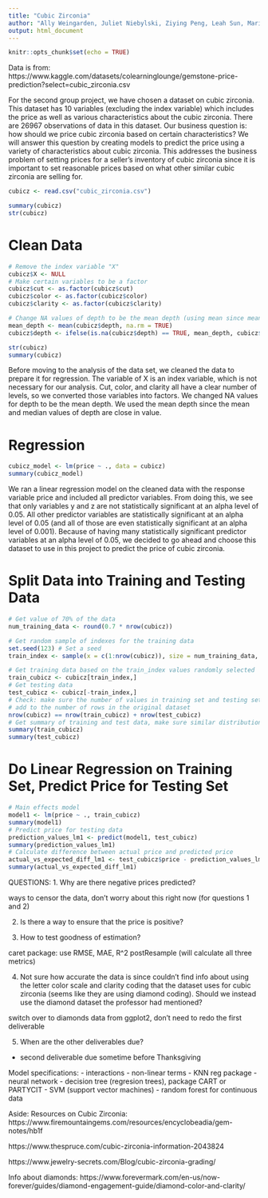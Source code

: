 ```yaml
---
title: "Cubic Zirconia"
author: "Ally Weingarden, Juliet Niebylski, Ziying Peng, Leah Sun, Marisa Wong"
output: html_document
---
```


```r
knitr::opts_chunk$set(echo = TRUE)
```

Data is from: https://www.kaggle.com/datasets/colearninglounge/gemstone-price-prediction?select=cubic_zirconia.csv

For the second group project, we have chosen a dataset on cubic zirconia. This dataset has 10 variables (excluding the index variable) which includes the price as well as various characteristics about the cubic zirconia. There are 26967 observations of data in this dataset. Our business question is: how should we price cubic zirconia based on certain characteristics? We will answer this question by creating models to predict the price using a variety of characteristics about cubic zirconia. This addresses the business problem of setting prices for a seller's inventory of cubic zirconia since it is important to set reasonable prices based on what other similar cubic zirconia are selling for.

```r
cubicz <- read.csv("cubic_zirconia.csv")
```

```r
summary(cubicz)
str(cubicz)
```

# Clean Data

```r
# Remove the index variable "X"
cubicz$X <- NULL
# Make certain variables to be a factor
cubicz$cut <- as.factor(cubicz$cut)
cubicz$color <- as.factor(cubicz$color)
cubicz$clarity <- as.factor(cubicz$clarity)

# Change NA values of depth to be the mean depth (using mean since mean and median are close in value)
mean_depth <- mean(cubicz$depth, na.rm = TRUE)
cubicz$depth <- ifelse(is.na(cubicz$depth) == TRUE, mean_depth, cubicz$depth)

str(cubicz)
summary(cubicz)
```

Before moving to the analysis of the data set, we cleaned the data to prepare it for regression. The variable of X is an index variable, which is not necessary for our analysis. Cut, color, and clarity all have a clear number of levels, so we converted those variables into factors. We changed NA values for depth to be the mean depth. We used the mean depth since the mean and median values of depth are close in value.

# Regression

```r
cubicz_model <- lm(price ~ ., data = cubicz)
summary(cubicz_model)
```

We ran a linear regression model on the cleaned data with the response variable price and included all predictor variables. From doing this, we see that only variables y and z are not statistically significant at an alpha level of 0.05. All other predictor variables are statistically significant at an alpha level of 0.05 (and all of those are even statistically significant at an alpha level of 0.001). Because of having many statistically significant predictor variables at an alpha level of 0.05, we decided to go ahead and choose this dataset to use in this project to predict the price of cubic zirconia.

# Split Data into Training and Testing Data

```r
# Get value of 70% of the data
num_training_data <- round(0.7 * nrow(cubicz))

# Get random sample of indexes for the training data
set.seed(123) # Set a seed
train_index <- sample(x = c(1:nrow(cubicz)), size = num_training_data, replace = FALSE)

# Get training data based on the train_index values randomly selected
train_cubicz <- cubicz[train_index,]
# Get testing data
test_cubicz <- cubicz[-train_index,]
# Check: make sure the number of values in training set and testing set 
# add to the number of rows in the original dataset
nrow(cubicz) == nrow(train_cubicz) + nrow(test_cubicz)
# Get summary of training and test data, make sure similar distribution of price values
summary(train_cubicz)
summary(test_cubicz)
```

# Do Linear Regression on Training Set, Predict Price for Testing Set

```r
# Main effects model
model1 <- lm(price ~ ., train_cubicz)
summary(model1)
# Predict price for testing data
prediction_values_lm1 <- predict(model1, test_cubicz)
summary(prediction_values_lm1)
# Calculate difference between actual price and predicted price
actual_vs_expected_diff_lm1 <- test_cubicz$price - prediction_values_lm1
summary(actual_vs_expected_diff_lm1)
```

QUESTIONS:
1. Why are there negative prices predicted? 

ways to censor the data, don't worry about this right now (for questions 1 and 2)

2. Is there a way to ensure that the price is positive?

3. How to test goodness of estimation?

caret package: use RMSE, MAE, R^2 postResample (will calculate all three metrics)

4. Not sure how accurate the data is since couldn't find info about using the letter color scale and clarity coding that the dataset uses for cubic zirconia (seems like they are using diamond coding). Should we instead use the diamond dataset the professor had mentioned?

switch over to diamonds data from ggplot2, don't need to redo the first deliverable

5. When are the other deliverables due?

- second deliverable due sometime before Thanksgiving

Model specifications:
- interactions
- non-linear terms
- KNN reg package
- neural network
- decision tree (regresion trees), package CART or PARTYCIT
- SVM (support vector machines)
- random forest for continuous data

Aside: Resources on Cubic Zirconia:
https://www.firemountaingems.com/resources/encyclobeadia/gem-notes/hb1f

https://www.thespruce.com/cubic-zirconia-information-2043824 

https://www.jewelry-secrets.com/Blog/cubic-zirconia-grading/ 

Info about diamonds: https://www.forevermark.com/en-us/now-forever/guides/diamond-engagement-guide/diamond-color-and-clarity/
